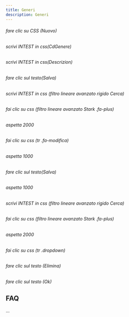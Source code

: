 ```yaml
---
title: Generi
description: Generi
---
```

###### fare clic su CSS (Nuovo)

###### scrivi INTEST in css(CdGenere)

###### scrivi INTEST in css(Descrizion)

###### fare clic sul testo(Salva)

###### scrivi INTEST in css (filtro lineare avanzato rigido Cerca)

###### fai clic su css (filtro lineare avanzato Stark .fa-plus)

###### aspetta 2000

###### fai clic su css (tr .fa-modifica)

###### aspetta 1000

###### fare clic sul testo(Salva)

###### aspetta 1000

###### scrivi INTEST in css (filtro lineare avanzato rigido Cerca)

###### fai clic su css (filtro lineare avanzato Stark .fa-plus)

###### aspetta 2000

###### fai clic su css (tr .dropdown)

###### fare clic sul testo (Elimina)

###### fare clic sul testo (Ok)

FAQ
---

...